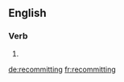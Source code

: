 ==English==

===Verb===
{{head|en|present participle}}

# {{present participle of|recommit|lang=en|nocat=1}}

[[de:recommitting]]
[[fr:recommitting]]